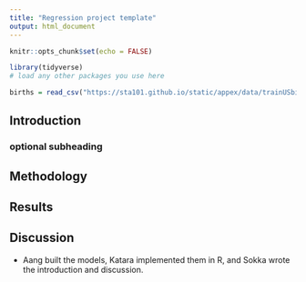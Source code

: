 ```yaml
---
title: "Regression project template"
output: html_document
---
```


```r
knitr::opts_chunk$set(echo = FALSE)
```

```r
library(tidyverse)
# load any other packages you use here
```

```r
births = read_csv("https://sta101.github.io/static/appex/data/trainUSbirth.csv")
```

## Introduction

### optional subheading

## Methodology

## Results

## Discussion

- Aang built the models, Katara implemented them in R, and Sokka wrote the introduction and discussion.